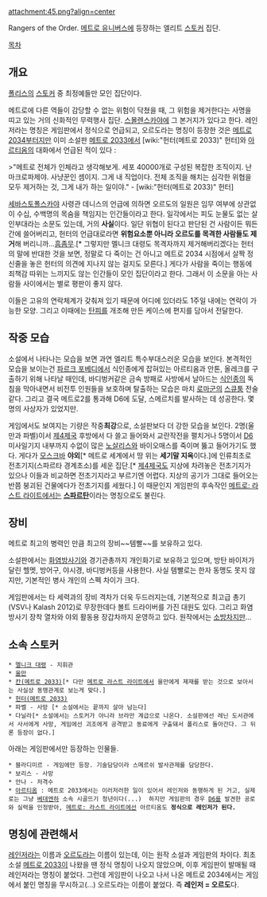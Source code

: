 attachment:45.png?align=center

Rangers of the Order.
[[메트로 유니버스]]에 등장하는 엘리트 [[스토커]] 집단.

[[목차]]

== 개요 ==
[[폴리스]]의 [[스토커]] 중 최정예들만 모인 집단이다. 

메트로에 다른 역들이 감당할 수 없는 위험이 닥쳤을 때, 그 위험을 제거한다는 사명을 띠고 있는 거의 신화적인 무력행사 집단. [[스몰렌스카야]]에 그 본거지가 있다고 한다. 레인저라는 명칭은 게임판에서 정식으로 언급되고, 오르도라는 명칭이 등장한 것은 [[메트로 2034]]부터지만 이미 소설판 [[메트로 2033]]에서 [wiki:"헌터(메트로 2033)" 헌터]와 [[아르티옴]]의 대화에서 언급된 적이 있다 : 

>"메트로 전체가 인체라고 생각해보게. 세포 40000개로 구성된 복잡한 조직이지. 난 마크로파제야. 사냥꾼인 셈이지. 그게 내 직업이다. 전체 조직을 해치는 심각한 위협을 모두 제거하는 것, 그게 내가 하는 일이야." - [wiki:"헌터(메트로 2033)" 헌터]

[[세바스토폴스카야]] 사령관 데니스의 언급에 의하면 오르도의 일원은 임무 여부에 상관없이 수십, 수백명의 목숨을 책임지는 인간들이라고 한다. 일각에서는 피도 눈물도 없는 살인부대라는 소문도 있는데, 거의 '''사실'''이다. 일단 위협이 된다고 판단된 건 사람이든 뭐든 간에 쓸어버리고, 헌터의 언급대로라면 '''위험요소뿐 아니라 오르도를 목격한 사람들도 제거'''해 버리니까...[[흠좀무]].[* 그렇지만 멜니크 대령도 목격자까지 제거해버리겠다는 헌터의 말에 반대한 것을 보면, 정말로 다 죽이는 건 아니고 메트로 2034 시점에서 살짝 정신줄을 놓은 헌터의 의견에 지나지 않는 걸지도 모른다.] 게다가 사람을 죽이는 행동에 죄책감 따위는 느끼지도 않는 인간들이 모인 집단이라고 한다. 그래서 이 소문을 아는 사람들 사이에서는 별로 평판이 좋지 않다.

이들은 고유의 연락체계가 갖춰져 있기 때문에 어디에 있더라도 1주일 내에는 연락이 가능한 모양. 그리고 이때에는 [[탄피]]를 개조해 만든 케이스에 편지를 담아서 전달한다.

== 작중 모습 ==
소설에서 나타나는 모습을 보면 과연 엘리트 특수부대스러운 모습을 보인다. 본격적인 모습을 보이는건 [[파르크 포베디]]에서 식인종에게 잡혀있는 아르티옴과 안톤, 올레크를 구출하기 위해 나타날 때인데, 바디벙커같은 금속 방패로 사방에서 날아드는 [[식인종]]의 독침을 막아내면서 비전투 인원들을 보호하며 탈출하는 모습은 마치 [[로마군]]의 [[스큐툼]] 전술같다. 그리고 결국 메트로2를 통과해 D6에 도달, 스메르치를 발사하는 데 성공한다. 몇 명의 사상자가 있었지만. 

게임에서도 보여지는 기량은 작중'''최강'''으로, 소설판보다 더 강한 모습을 보인다. 2명(울만과 파벨)이서 [[제4제국]] 후방에서 다 쓸고 들어와서 교란작전을 펼치거나 5명이서 [[D6]] 미사일기지 내부까지 수없이 많은 [[노살리스]]와 바이오매스를 죽이며 뚫고 들어가기도 했다. 게다가 [[모스크바]] '''야외'''[* 메트로 세계에서 땅 위는 '''세기말 지옥'''이다.]에 인류최초로 전초기지(스파르타 경계초소)를 세운 집단.[* [[제4제국]]도 지상에 차려놓은 전초기지가 있으나 이들과 비교하면 전초기지라고 부르기엔 어렵다. 지상의 공기가 그대로 들어오는 반쯤 붕괴된 건물에다가 전초기지를 세웠다.] 이 때문인지 게임판의 후속작인 [[메트로: 라스트 라이트]]에서는 '''[[스파르탄]]'''이라는 명칭으로도 불린다. 

== 장비 ==
메트로 최고의 병력인 만큼 최고의 장비~~템빨~~를 보유하고 있다.

소설판에서는 [[화염방사기]]와 경기관총까지 개인화기로 보유하고 있으며, 방탄 바이저가 달린 헬멧, 방어구, 야시경, 바디벙커등을 사용한다. 사실 템빨로는 한자 동맹도 못지 않지만, 기본적인 병사 개인의 스펙 차이가 크다.

게임판에서는 타 세력과의 장비 격차가 더욱 두드러지는데, 기본적으로 최고급 총기(VSV나 Kalash 2012)로 무장한데다 볼트 드라이버를 가진 대원도 있다. 그리고 화염 방사기 장착 열차와 야외 활동용 장갑차까지 운영하고 있다. 원작에서는 [[소방차]]지만...  

== 소속 스토커 ==
 * [[멜니크 대령]] - 지휘관
 * [[울만]] 
 * [[칸(메트로 2033)]][* 다만 [[메트로 라스트 라이트]]에서 울만에게 제재를 받는 것으로 보아서는 사실상 동맹관계로 보는게 맞다.]
 * [[헌터(메트로 2033)]]
 * 파벨 - 사망 [* 소설에서는 끝까지 살아 남는다]
 * 다닐라[* 소설에서는 스토커가 아니라 브라만 계급으로 나온다. 소설판에선 레닌 도서관에서 사서에게 사망, 게임에선 괴조에게 공격받고 동료에게 구출돼서 폴리스로 돌아간다. 그 뒤론 등장이 없다.] 

아래는 게임판에서만 등장하는 인물들.
 * 블라디미르 - 게임에만 등장. 기술담당이라 스메르쉬 발사관제를 담당한다.
 * 보리스 - 사망
 * 안나 - 저격수
 * [[아르티옴]] : 메트로 2033에서는 이러저러한 일이 있어서 레인저와 동행하게 된 거고, 실제로는 그냥 [[베데엔하]] 소속 시골뜨기 청년이다(...)  하지만 게임판의 경우 [[D6]]를 발견한 공로와 실력을 인정받아, [[메트로: 라스트 라이트]]에선 아르티옴도 '''정식으로 레인저가 된다.'''

== 명칭에 관련해서 ==
[[레인저]]라는 이름과 [[오르도]]라는 이름이 있는데, 이는 원작 소설과 게임판의 차이다. 최초 소설 [[메트로 2033]]이 나왔을 땐 정식 명칭이 나오지 않았으며, 이후 게임판이 발매될 때 레인저라는 명칭이 붙었다. 그런데 게임판이 나오고 나서 나온 메트로 2034에서는 게임에서 붙인 명칭을 무시하고(...) 오르도라는 이름이 붙었다. 즉 '''레인저 = 오르도'''다.
